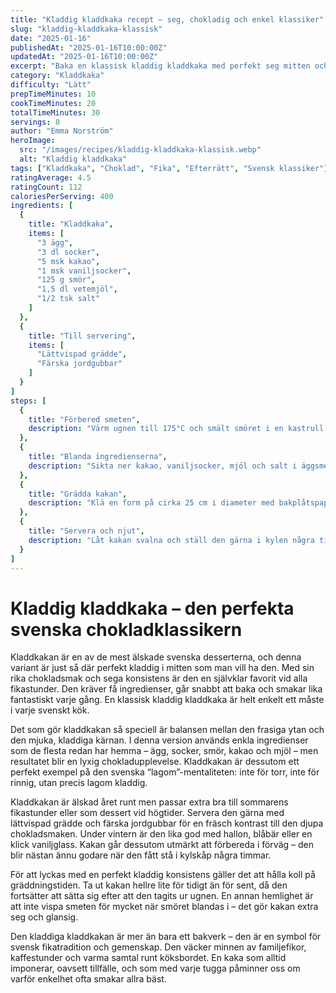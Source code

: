 ```yaml
---
title: "Kladdig kladdkaka recept – seg, chokladig och enkel klassiker"
slug: "kladdig-kladdkaka-klassisk"
date: "2025-01-16"
publishedAt: "2025-01-16T10:00:00Z"
updatedAt: "2025-01-16T10:00:00Z"
excerpt: "Baka en klassisk kladdig kladdkaka med perfekt seg mitten och rik chokladsmak. En svensk favorit som är enkel att lyckas med och underbart god till grädde och jordgubbar."
category: "Kladdkaka"
difficulty: "Lätt"
prepTimeMinutes: 10
cookTimeMinutes: 20
totalTimeMinutes: 30
servings: 8
author: "Emma Norström"
heroImage:
  src: "/images/recipes/kladdig-kladdkaka-klassisk.webp"
  alt: "Kladdig kladdkaka"
tags: ["Kladdkaka", "Choklad", "Fika", "Efterrätt", "Svensk klassiker"]
ratingAverage: 4.5
ratingCount: 112
caloriesPerServing: 400
ingredients: [
  {
    title: "Kladdkaka",
    items: [
      "3 ägg",
      "3 dl socker",
      "5 msk kakao",
      "1 msk vaniljsocker",
      "125 g smör",
      "1,5 dl vetemjöl",
      "1/2 tsk salt"
    ]
  },
  {
    title: "Till servering",
    items: [
      "Lättvispad grädde",
      "Färska jordgubbar"
    ]
  }
]
steps: [
  {
    title: "Förbered smeten",
    description: "Värm ugnen till 175°C och smält smöret i en kastrull. Vispa ägg och socker tills det blir vitt och poröst."
  },
  {
    title: "Blanda ingredienserna",
    description: "Sikta ner kakao, vaniljsocker, mjöl och salt i äggsmeten. Vänd i det smälta smöret och rör försiktigt till en jämn smet."
  },
  {
    title: "Grädda kakan",
    description: "Klä en form på cirka 25 cm i diameter med bakplåtspapper. Häll i smeten och grädda i mitten av ugnen i 15 minuter för en kladdig kaka eller 20 minuter för en segare variant."
  },
  {
    title: "Servera och njut",
    description: "Låt kakan svalna och ställ den gärna i kylen några timmar innan servering. Servera kall med lättvispad grädde och färska jordgubbar."
  }
]
---
```


# Kladdig kladdkaka – den perfekta svenska chokladklassikern

Kladdkakan är en av de mest älskade svenska desserterna, och denna variant är just så där perfekt kladdig i mitten som man vill ha den. Med sin rika chokladsmak och sega konsistens är den en självklar favorit vid alla fikastunder. Den kräver få ingredienser, går snabbt att baka och smakar lika fantastiskt varje gång. En klassisk kladdig kladdkaka är helt enkelt ett måste i varje svenskt kök.

Det som gör kladdkakan så speciell är balansen mellan den frasiga ytan och den mjuka, kladdiga kärnan. I denna version används enkla ingredienser som de flesta redan har hemma – ägg, socker, smör, kakao och mjöl – men resultatet blir en lyxig chokladupplevelse. Kladdkakan är dessutom ett perfekt exempel på den svenska “lagom”-mentaliteten: inte för torr, inte för rinnig, utan precis lagom kladdig.

Kladdkakan är älskad året runt men passar extra bra till sommarens fikastunder eller som dessert vid högtider. Servera den gärna med lättvispad grädde och färska jordgubbar för en fräsch kontrast till den djupa chokladsmaken. Under vintern är den lika god med hallon, blåbär eller en klick vaniljglass. Kakan går dessutom utmärkt att förbereda i förväg – den blir nästan ännu godare när den fått stå i kylskåp några timmar.

För att lyckas med en perfekt kladdig konsistens gäller det att hålla koll på gräddningstiden. Ta ut kakan hellre lite för tidigt än för sent, då den fortsätter att sätta sig efter att den tagits ur ugnen. En annan hemlighet är att inte vispa smeten för mycket när smöret blandas i – det gör kakan extra seg och glansig. 

Den kladdiga kladdkakan är mer än bara ett bakverk – den är en symbol för svensk fikatradition och gemenskap. Den väcker minnen av familjefikor, kaffestunder och varma samtal runt köksbordet. En kaka som alltid imponerar, oavsett tillfälle, och som med varje tugga påminner oss om varför enkelhet ofta smakar allra bäst.
